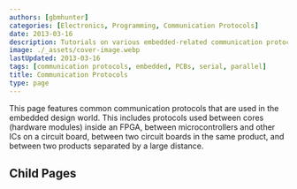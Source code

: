 ```yaml
---
authors: [gbmhunter]
categories: [Electronics, Programming, Communication Protocols]
date: 2013-03-16
description: Tutorials on various embedded-related communication protocols, including UART, SPI, I2C, USB, RS-485, CAN bus, 1-Wire, Ethernet, LIN, ModBus, PCI/PCIe and more.
image: ./_assets/cover-image.webp
lastUpdated: 2013-03-16
tags: [communication protocols, embedded, PCBs, serial, parallel]
title: Communication Protocols
type: page
---
```


This page features common communication protocols that are used in the embedded design world. This includes protocols used between cores (hardware modules) inside an FPGA, between microcontrollers and other ICs on a circuit board, between two circuit boards in the same product, and between two products separated by a large distance.

## Child Pages

<ChildPages />
